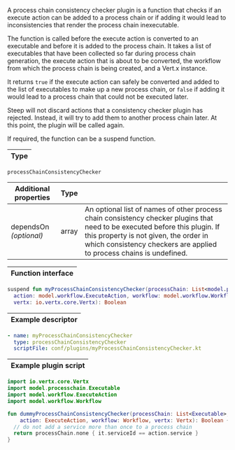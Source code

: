 A process chain consistency checker plugin is a function that checks if
an <DocsLink href="#execute-actions">execute action</DocsLink> can be added
to a <DocsLink href="#process-chains">process chain</DocsLink> or if adding
it would lead to inconsistencies that render the process chain inexecutable.

The function is called before the execute action is converted to an
<DocsLink href="#executables">executable</DocsLink> and before it is added
to the process chain. It takes a list of executables that have been collected
so far during process chain generation, the execute action that is about to be
converted, the <DocsLink href="#workflows">workflow</DocsLink> from which
the process chain is being created, and a Vert.x instance.

It returns `true` if the execute action can safely be converted and added to
the list of executables to make up a new process chain, or `false` if adding
it would lead to a process chain that could not be executed later.

Steep will not discard actions that a consistency checker plugin has rejected.
Instead, it will try to add them to another process chain later. At this point,
the plugin will be called again.

If required, the function can be a suspend function.

| Type |
| ---- |

`processChainConsistencyChecker`

| Additional properties       | Type  | |
| --------------------------- | ----- | ----------------
| dependsOn<br />*(optional)* | array | An optional list of names of other process chain consistency checker plugins that need to be executed before this plugin. If this property is not given, the order in which consistency checkers are applied to process chains is undefined.

| Function interface |
| ------------------ |

```kotlin
suspend fun myProcessChainConsistencyChecker(processChain: List<model.processchain.Executable>,
  action: model.workflow.ExecuteAction, workflow: model.workflow.Workflow,
  vertx: io.vertx.core.Vertx): Boolean
```

| Example descriptor |
| ------------------ |

```yaml
- name: myProcessChainConsistencyChecker
  type: processChainConsistencyChecker
  scriptFile: conf/plugins/myProcessChainConsistencyChecker.kt
```

| Example plugin script |
| --------------------- |

```kotlin
import io.vertx.core.Vertx
import model.processchain.Executable
import model.workflow.ExecuteAction
import model.workflow.Workflow

fun dummyProcessChainConsistencyChecker(processChain: List<Executable>,
    action: ExecuteAction, workflow: Workflow, vertx: Vertx): Boolean {
  // do not add a service more than once to a process chain
  return processChain.none { it.serviceId == action.service }
}
```
